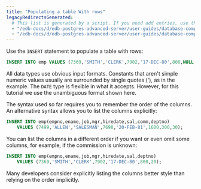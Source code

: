 ```yaml
---
title: "Populating a table With rows"
legacyRedirectsGenerated:
  # This list is generated by a script. If you need add entries, use the `legacyRedirects` key.
  - "/edb-docs/d/edb-postgres-advanced-server/user-guides/database-compatibility-for-oracle-developers-guide/9.6/Database_Compatibility_for_Oracle_Developers_Guide_v9.6.1.012.html"
  - "/edb-docs/d/edb-postgres-advanced-server/user-guides/database-compatibility-for-oracle-developers-guide/9.5/Database_Compatibility_for_Oracle_Developers_Guide.1.012.html"
---
```


<div id="populating_a_table_with_rows" class="registered_link"></div>

Use the `INSERT` statement to populate a table with rows:

```sql
INSERT INTO emp VALUES (7369,'SMITH','CLERK',7902,'17-DEC-80',800,NULL,20);
```

All data types use obvious input formats. Constants that aren't simple numeric values usually are surrounded by single quotes ('), as in the example. The `DATE` type is flexible in what it accepts. However, for this tutorial we use the unambiguous format shown here.

The syntax used so far requires you to remember the order of the columns. An alternative syntax allows you to list the columns explicitly:

```sql
INSERT INTO emp(empno,ename,job,mgr,hiredate,sal,comm,deptno)
    VALUES (7499,'ALLEN','SALESMAN',7698,'20-FEB-81',1600,300,30);
```

You can list the columns in a different order if you want or even omit some columns, for example, if the commission is unknown:

```sql
INSERT INTO emp(empno,ename,job,mgr,hiredate,sal,deptno)
    VALUES (7369,'SMITH','CLERK',7902,'17-DEC-80',800,20);
```

Many developers consider explicitly listing the columns better style than relying on the order implicitly.

